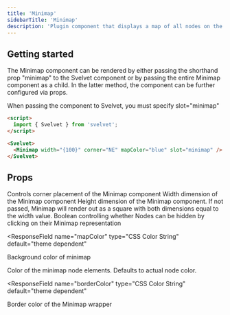 ```yaml
---
title: 'Minimap'
sidebarTitle: 'Minimap'
description: 'Plugin component that displays a map of all nodes on the graph'
---
```


## Getting started

The Minimap component can be rendered by either passing the shorthand prop "minimap" to the Svelvet component or by passing the entire Minimap component as a child. In the latter method, the component can be further configured via props.

<Warning>
  When passing the component to Svelvet, you must specify slot="minimap"
</Warning>

```html App.svelte
<script>
  import { Svelvet } from 'svelvet';
</script>

<Svelvet>
  <Minimap width="{100}" corner="NE" mapColor="blue" slot="minimap" />
</Svelvet>
```

## Props

<ResponseField name="corner" type="enum" options="NW | SW" default="SE">
  Controls corner placement of the Minimap component
</ResponseField>

<ResponseField name="width" type="number" default="100">
  Width dimension of the Minimap component
</ResponseField>

<ResponseField name="height" type="number" default="0">
  Height dimension of the Minimap component. If not passed, Minimap will render
  out as a square with both dimensions equal to the width value.
</ResponseField>

<ResponseField name="hideable" type="boolean" default="false">
  Boolean controlling whether Nodes can be hidden by clicking on their Minimap
  representation
</ResponseField>

<ResponseField
  name="mapColor"
  type="CSS Color String"
  default="theme dependent"
>
  Background color of minimap
</ResponseField>

<ResponseField name="nodeColor" type="CSS Color String" default="Node Color">
  Color of the minimap node elements. Defaults to actual node color.
</ResponseField>

<ResponseField
  name="borderColor"
  type="CSS Color String"
  default="theme dependent"
>
  Border color of the Minimap wrapper
</ResponseField>
